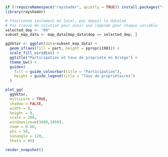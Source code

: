 
```r
if (!requireNamespace("rayshader", quietly = TRUE)) install.packages("rayshader")
library(rayshader)
```

```r
# Fonctionne seulement en local, pas depuis le datalab
# Pas trouvé de solution pour avoir une légende pour chaque variable
selected_dep <- "09"
subset_map_data <- map_data[map_data$dep == selected_dep, ]

ggVktor <- ggplot(data=subset_map_data) +
  geom_sf(aes(fill = part, height = ppropri1981)) +
  scale_fill_viridis() +
  ggtitle("Participation et taux de propriété en Ariège") +
  theme_bw() +
  guides(
    fill = guide_colourbar(title = "Participation"),
    height = guide_legend(title = "Taux de propriétaires")
  )

plot_gg(
  ggVktor,
  multicore = TRUE, 
  shadow = FALSE,
  width = 8, 
  height = 8, 
  scale = 200,
  windowsize=c(1680,1050), 
  zoom = 0.60, 
  phi = 50,
  sunangle = 120,
  theta = 45)

render_snapshot()
```
